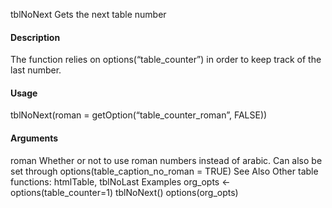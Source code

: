 tblNoNext Gets the next table number

#### Description 

The function relies on options("table_counter") in order to keep track of the last number.

#### Usage 

tblNoNext(roman = getOption("table_counter_roman", FALSE))

#### Arguments 

roman Whether or not to use roman numbers instead of arabic. Can also be set through
options(table_caption_no_roman = TRUE)
See Also
Other table functions: htmlTable, tblNoLast
Examples
org_opts <- options(table_counter=1)
tblNoNext()
options(org_opts)
